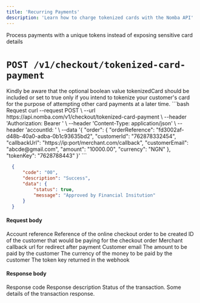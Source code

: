 ```yaml
---
title: 'Recurring Payments'
description: 'Learn how to charge tokenized cards with the Nomba API'
---
```


<Card title="Charge a tokenized card" icon="credit-card"
href="/nomba-api-reference/online-checkout/charge-a-customer-using-tokenized-card-data">
  Process payments with a unique tokens instead of exposing sensitive card details
</Card>

# `POST /v1/checkout/tokenized-card-payment`

<Note>
Kindly be aware that the optional boolean value tokenizedCard should be included or set to true only if you intend to tokenize your customer's card for the purpose of attempting other card payments at a later time.
</Note>

<CodeGroup>
  ```bash Request
    curl --request POST \
      --url https://api.nomba.com/v1/checkout/tokenized-card-payment \
      --header 'Authorization: Bearer <token>' \
      --header 'Content-Type: application/json' \
      --header 'accountId: <accountid>' \
      --data '{
      "order": {
        "orderReference": "fd3002af-d48b-40a0-adba-0b1c93635bd2",
        "customerId": "762878332454",
        "callbackUrl": "https://ip:port/merchant.com/callback",
        "customerEmail": "abcde@gmail.com",
        "amount": "10000.00",
        "currency": "NGN"
      },
      "tokenKey": "7628788443"
    }'
  ```

  ```json Response
    {
        "code": "00",
        "description": "Success",
        "data": {
            "status": true,
            "message": "Approved by Financial Insitution"
        }
    }
  ```
</CodeGroup>

#### Request body

<ParamField body="order" type="object" required>
    Account reference
    <Expandable title="object"  defaultOpen="true">
        <ParamField body="orderReference" type="string">
            Reference of the online checkout order to be created
        </ParamField>
        <ParamField body="customerId" type="string">
            ID of the customer that would be paying for the checkout order
        </ParamField>
        <ParamField body="callbackUrl" type="string" required>
            Merchant callback url for redirect after payment
        </ParamField>
        <ParamField body="customerEmail" type="string" required>
            Customer email
        </ParamField>
        <ParamField body="amount" type="number" required>
            The amount to be paid by the customer
        </ParamField>
        <ParamField body="currency" type="string" required>
            The currency of the money to be paid by the customer
        </ParamField>
    </Expandable>
</ParamField>

<ParamField body="tokenkey" type="string">
  The token key returned in the webhook
</ParamField>

#### Response body

<ResponseField name="code" type="string" required>
  Response code
</ResponseField>

<ResponseField name="description" type="string" required>
  Response description
</ResponseField>

<ResponseField name="data" type="object">
  <Expandable title="object"  defaultOpen="true">
    <ResponseField name="status" type="boolean" required>
      Status of the transaction.
    </ResponseField>
    <ResponseField name="message" type="string" required>
      Some details of the transaction response.
    </ResponseField>
    
  </Expandable>
</ResponseField>
